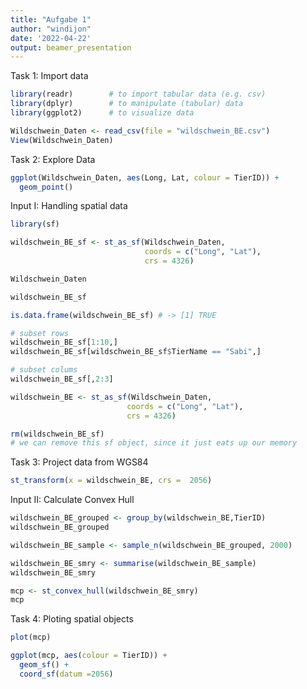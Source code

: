 ```yaml
---
title: "Aufgabe 1"
author: "windijon"
date: '2022-04-22'
output: beamer_presentation
---
```



Task 1: Import data

```r

library(readr)        # to import tabular data (e.g. csv)
library(dplyr)        # to manipulate (tabular) data
library(ggplot2)      # to visualize data

Wildschwein_Daten <- read_csv(file = "wildschwein_BE.csv")
View(Wildschwein_Daten)

```


Task 2: Explore Data

```r

ggplot(Wildschwein_Daten, aes(Long, Lat, colour = TierID)) +
  geom_point()

```


Input I: Handling spatial data

```r

library(sf)

wildschwein_BE_sf <- st_as_sf(Wildschwein_Daten, 
                              coords = c("Long", "Lat"), 
                              crs = 4326)

Wildschwein_Daten

wildschwein_BE_sf

is.data.frame(wildschwein_BE_sf) # -> [1] TRUE

# subset rows
wildschwein_BE_sf[1:10,]
wildschwein_BE_sf[wildschwein_BE_sf$TierName == "Sabi",]

# subset colums
wildschwein_BE_sf[,2:3]

wildschwein_BE <- st_as_sf(Wildschwein_Daten, 
                          coords = c("Long", "Lat"), 
                          crs = 4326)

rm(wildschwein_BE_sf) 
# we can remove this sf object, since it just eats up our memory

```


Task 3: Project data from WGS84

```r

st_transform(x = wildschwein_BE, crs =  2056)

```


Input II: Calculate Convex Hull

```r

wildschwein_BE_grouped <- group_by(wildschwein_BE,TierID)
wildschwein_BE_grouped

wildschwein_BE_sample <- sample_n(wildschwein_BE_grouped, 2000)

wildschwein_BE_smry <- summarise(wildschwein_BE_sample)
wildschwein_BE_smry

mcp <- st_convex_hull(wildschwein_BE_smry)
mcp

```


Task 4: Ploting spatial objects

```r

plot(mcp)

ggplot(mcp, aes(colour = TierID)) +
  geom_sf() +
  coord_sf(datum =2056)

```

